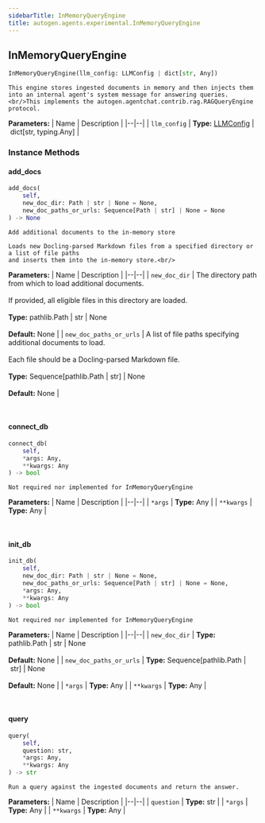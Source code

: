 ```yaml
---
sidebarTitle: InMemoryQueryEngine
title: autogen.agents.experimental.InMemoryQueryEngine
---
```

<h2 id="autogen.agents.experimental.InMemoryQueryEngine" class="doc doc-heading">
    <code class="doc-symbol doc-symbol-heading doc-symbol-class"></code>
    <span class="doc doc-object-name doc-class-name">InMemoryQueryEngine</span>
</h2>

```python
InMemoryQueryEngine(llm_config: LLMConfig | dict[str, Any])
```

    This engine stores ingested documents in memory and then injects them into an internal agent's system message for answering queries.<br/>This implements the autogen.agentchat.contrib.rag.RAGQueryEngine protocol.

<b>Parameters:</b>
| Name | Description |
|--|--|
| `llm_config` | **Type:** [LLMConfig](/docs/api-reference/autogen/llm_config/LLMConfig) \| dict[str, typing.Any] |

### Instance Methods

<code class="doc-symbol doc-symbol-heading doc-symbol-method"></code>
#### add_docs

```python
add_docs(
    self,
    new_doc_dir: Path | str | None = None,
    new_doc_paths_or_urls: Sequence[Path | str] | None = None
) -> None
```

    Add additional documents to the in-memory store
    
    Loads new Docling-parsed Markdown files from a specified directory or a list of file paths
    and inserts them into the in-memory store.<br/>

<b>Parameters:</b>
| Name | Description |
|--|--|
| `new_doc_dir` | The directory path from which to load additional documents.<br/><br/>If provided, all eligible files in this directory are loaded.<br/><br/>**Type:** pathlib.Path \| str \| None<br/><br/>**Default:** None |
| `new_doc_paths_or_urls` | A list of file paths specifying additional documents to load.<br/><br/>Each file should be a Docling-parsed Markdown file.<br/><br/>**Type:** Sequence[pathlib.Path \| str] \| None<br/><br/>**Default:** None |

<br />

<code class="doc-symbol doc-symbol-heading doc-symbol-method"></code>
#### connect_db

```python
connect_db(
    self,
    *args: Any,
    **kwargs: Any
) -> bool
```

    Not required nor implemented for InMemoryQueryEngine

<b>Parameters:</b>
| Name | Description |
|--|--|
| `*args` | **Type:** Any |
| `**kwargs` | **Type:** Any |

<br />

<code class="doc-symbol doc-symbol-heading doc-symbol-method"></code>
#### init_db

```python
init_db(
    self,
    new_doc_dir: Path | str | None = None,
    new_doc_paths_or_urls: Sequence[Path | str] | None = None,
    *args: Any,
    **kwargs: Any
) -> bool
```

    Not required nor implemented for InMemoryQueryEngine

<b>Parameters:</b>
| Name | Description |
|--|--|
| `new_doc_dir` | **Type:** pathlib.Path \| str \| None<br/><br/>**Default:** None |
| `new_doc_paths_or_urls` | **Type:** Sequence[pathlib.Path \| str] \| None<br/><br/>**Default:** None |
| `*args` | **Type:** Any |
| `**kwargs` | **Type:** Any |

<br />

<code class="doc-symbol doc-symbol-heading doc-symbol-method"></code>
#### query

```python
query(
    self,
    question: str,
    *args: Any,
    **kwargs: Any
) -> str
```

    Run a query against the ingested documents and return the answer.

<b>Parameters:</b>
| Name | Description |
|--|--|
| `question` | **Type:** str |
| `*args` | **Type:** Any |
| `**kwargs` | **Type:** Any |

<br />